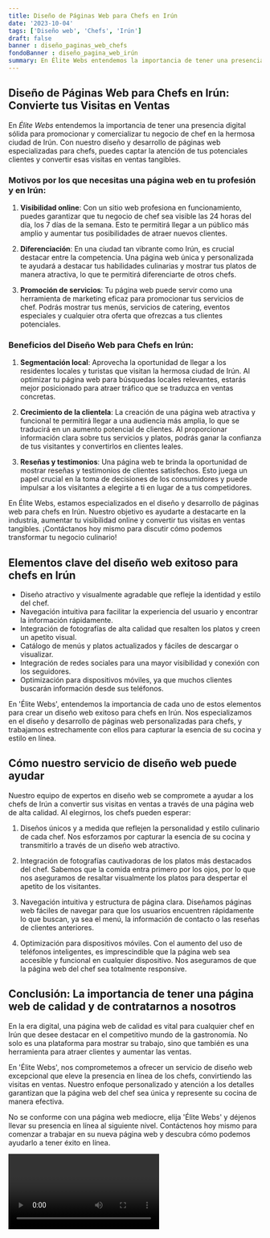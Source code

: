 ```yaml
---
title: Diseño de Páginas Web para Chefs en Irún
date: '2023-10-04'
tags: ['Diseño web', 'Chefs', 'Irún']
draft: false
banner : diseño_paginas_web_chefs
fondoBanner : diseño_pagina_web_irún
summary: En Élite Webs entendemos la importancia de tener una presencia digital sólida para promocionar y comercializar tu negocio de chef en la hermosa ciudad de Irún. Con nuestro diseño y desarrollo de páginas web especializadas para chefs, puedes captar la atención de tus potenciales clientes y convertir esas visitas en ventas tangibles.
---
```


## Diseño de Páginas Web para Chefs en Irún: Convierte tus Visitas en Ventas

En *Élite Webs* entendemos la importancia de tener una presencia digital sólida para promocionar y comercializar tu negocio de chef en la hermosa ciudad de Irún. Con nuestro diseño y desarrollo de páginas web especializadas para chefs, puedes captar la atención de tus potenciales clientes y convertir esas visitas en ventas tangibles.

### Motivos por los que necesitas una página web en tu profesión y en Irún:

1. **Visibilidad online**: Con un sitio web profesiona en funcionamiento, puedes garantizar que tu negocio de chef sea visible las 24 horas del día, los 7 días de la semana. Esto te permitirá llegar a un público más amplio y aumentar tus posibilidades de atraer nuevos clientes.

2. **Diferenciación**: En una ciudad tan vibrante como Irún, es crucial destacar entre la competencia. Una página web única y personalizada te ayudará a destacar tus habilidades culinarias y mostrar tus platos de manera atractiva, lo que te permitirá diferenciarte de otros chefs.

3. **Promoción de servicios**: Tu página web puede servir como una herramienta de marketing eficaz para promocionar tus servicios de chef. Podrás mostrar tus menús, servicios de catering, eventos especiales y cualquier otra oferta que ofrezcas a tus clientes potenciales.

### Beneficios del Diseño Web para Chefs en Irún:

1. **Segmentación local**: Aprovecha la oportunidad de llegar a los residentes locales y turistas que visitan la hermosa ciudad de Irún. Al optimizar tu página web para búsquedas locales relevantes, estarás mejor posicionado para atraer tráfico que se traduzca en ventas concretas.

2. **Crecimiento de la clientela**: La creación de una página web atractiva y funcional te permitirá llegar a una audiencia más amplia, lo que se traducirá en un aumento potencial de clientes. Al proporcionar información clara sobre tus servicios y platos, podrás ganar la confianza de tus visitantes y convertirlos en clientes leales.

3. **Reseñas y testimonios**: Una página web te brinda la oportunidad de mostrar reseñas y testimonios de clientes satisfechos. Esto juega un papel crucial en la toma de decisiones de los consumidores y puede impulsar a los visitantes a elegirte a ti en lugar de a tus competidores.

En Élite Webs, estamos especializados en el diseño y desarrollo de páginas web para chefs en Irún. Nuestro objetivo es ayudarte a destacarte en la industria, aumentar tu visibilidad online y convertir tus visitas en ventas tangibles. ¡Contáctanos hoy mismo para discutir cómo podemos transformar tu negocio culinario!

<GifSeo />

<Cta />

## Elementos clave del diseño web exitoso para chefs en Irún

- Diseño atractivo y visualmente agradable que refleje la identidad y estilo del chef.
- Navegación intuitiva para facilitar la experiencia del usuario y encontrar la información rápidamente.
- Integración de fotografías de alta calidad que resalten los platos y creen un apetito visual.
- Catálogo de menús y platos actualizados y fáciles de descargar o visualizar.
- Integración de redes sociales para una mayor visibilidad y conexión con los seguidores.
- Optimización para dispositivos móviles, ya que muchos clientes buscarán información desde sus teléfonos.

En 'Élite Webs', entendemos la importancia de cada uno de estos elementos para crear un diseño web exitoso para chefs en Irún. Nos especializamos en el diseño y desarrollo de páginas web personalizadas para chefs, y trabajamos estrechamente con ellos para capturar la esencia de su cocina y estilo en línea.

## Cómo nuestro servicio de diseño web puede ayudar

Nuestro equipo de expertos en diseño web se compromete a ayudar a los chefs de Irún a convertir sus visitas en ventas a través de una página web de alta calidad. Al elegirnos, los chefs pueden esperar:

1. Diseños únicos y a medida que reflejen la personalidad y estilo culinario de cada chef. Nos esforzamos por capturar la esencia de su cocina y transmitirlo a través de un diseño web atractivo.

2. Integración de fotografías cautivadoras de los platos más destacados del chef. Sabemos que la comida entra primero por los ojos, por lo que nos aseguramos de resaltar visualmente los platos para despertar el apetito de los visitantes.

3. Navegación intuitiva y estructura de página clara. Diseñamos páginas web fáciles de navegar para que los usuarios encuentren rápidamente lo que buscan, ya sea el menú, la información de contacto o las reseñas de clientes anteriores.

4. Optimización para dispositivos móviles. Con el aumento del uso de teléfonos inteligentes, es imprescindible que la página web sea accesible y funcional en cualquier dispositivo. Nos aseguramos de que la página web del chef sea totalmente responsive.

## Conclusión: La importancia de tener una página web de calidad y de contratarnos a nosotros

En la era digital, una página web de calidad es vital para cualquier chef en Irún que desee destacar en el competitivo mundo de la gastronomía. No solo es una plataforma para mostrar su trabajo, sino que también es una herramienta para atraer clientes y aumentar las ventas.

En 'Élite Webs', nos comprometemos a ofrecer un servicio de diseño web excepcional que eleve la presencia en línea de los chefs, convirtiendo las visitas en ventas. Nuestro enfoque personalizado y atención a los detalles garantizan que la página web del chef sea única y represente su cocina de manera efectiva.

No se conforme con una página web mediocre, elija 'Élite Webs' y déjenos llevar su presencia en línea al siguiente nivel. Contáctenos hoy mismo para comenzar a trabajar en su nueva página web y descubra cómo podemos ayudarlo a tener éxito en línea.

<Video />

<CtaBot job='Chefs' city='Irún'/>

<Gmaps query='Irún+españa+maps' />